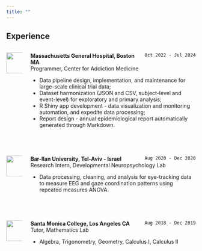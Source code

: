 ```yaml
---
title: ""
---
```


## Experience

::: columns
::: {.column width="9%"}
![](/images/mgh_logo.png){.absolute width="55"}
:::

::: {.column width="91%"}
`Oct 2022 - Jul 2024`{style="float: right;"} **Massachusetts General Hospital, Boston MA** <br/> Programmer, Center for Addiction Medicine <br/>

-   Data pipeline design, implementation, and maintenance for large-scale clinical trial data;
-   Dataset harmonization (JSON and CSV, subject-level and event-level) for exploratory and primary analysis;
-   R Shiny app development - data visualization and monitoring automation, and expedite data processing;
-   Report design - annual epidemiological report automatically generated through Markdown.
:::
:::

<br>

::: columns
::: {.column width="9%"}
![](/images/barilan_logo.png){.absolute width="55"}
:::

::: {.column width="91%"}
**Bar-Ilan University, Tel-Aviv - Israel** `Aug 2020 - Dec 2020`{style="float: right;"} <br/> Research Intern, Developmental Neuropsychology Lab <br/>

-   Data processing, cleaning, and analysis for eye-tracking data to measure EEG and gaze coordination patterns using repeated measures ANOVA.
:::
:::

<br>

::: columns
::: {.column width="9%"}
![](/images/SMC_seal.png){.absolute width="55"}
:::

::: {.column width="91%"}
**Santa Monica College, Los Angeles CA** `Aug 2018 - Dec 2019`{style="float: right;"} <br/> Tutor, Mathematics Lab <br/>

-   Algebra, Trigonometry, Geometry, Calculus I, Calculus II
:::
:::
